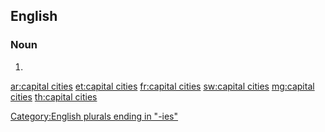 ==English==

===Noun===
{{head|en|plural}}

# {{plural of|capital city|lang=en}}

[[Category:English plurals ending in "-ies"]]

[[ar:capital cities]]
[[et:capital cities]]
[[fr:capital cities]]
[[sw:capital cities]]
[[mg:capital cities]]
[[th:capital cities]]